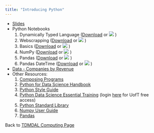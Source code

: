 ```yaml
---
title: "Introducing Python"
---
```


* [Slides](Introducing_Python.pdf)
* Python Notebooks
    1. Dynamically Typed Language (<a href="1_Dynamically_Typed_Example.ipynb" download="1_Dynamically_Typed_Example.ipynb">Download</a> or [![](colab-badge.svg)](https://colab.research.google.com/github/tdmdal/python-workshop/blob/master/docs/1_Dynamically_Typed_Example.ipynb) )
    2. Webscrapping (<a href="1_Webscraping.ipynb" download="1_Webscraping.ipynb">Download</a> or [![](colab-badge.svg)](https://colab.research.google.com/github/tdmdal/python-workshop/blob/master/docs/1_Webscraping.ipynb) )
    3. Basics (<a href="2_Basics.ipynb" download="2_Basics.ipynb">Download</a> or [![](colab-badge.svg)](https://colab.research.google.com/github/tdmdal/python-workshop/blob/master/docs/2_Basics.ipynb) )
    4. NumPy (<a href="3_NumPy.ipynb" download="3_NumPy.ipynb">Download</a> or [![](colab-badge.svg)](https://colab.research.google.com/github/tdmdal/python-workshop/blob/master/docs/3_NumPy.ipynb) )
    5. Pandas (<a href="3_Pandas.ipynb" download="3_Pandas.ipynb">Download</a> or [![](colab-badge.svg)](https://colab.research.google.com/github/tdmdal/python-workshop/blob/master/docs/3_Pandas.ipynb) )
    6. Pandas DateTime (<a href="3_Pandas_DateTime.ipynb" download="3_Pandas_DateTime.ipynb">Download</a> or [![](colab-badge.svg)](https://colab.research.google.com/github/tdmdal/python-workshop/blob/master/docs/3_Pandas_DateTime.ipynb) )
* [Data - Companies by Revenue](companies_by_revenue.csv)
* Other Resources:   
    1. [Composing Programs](http://composingprograms.com/)
    2. [Python for Data Science Handbook](https://jakevdp.github.io/PythonDataScienceHandbook/)
    3. [Python Style Guide](https://pep8.org/#introduction)
    4. [Python Data Science Essential Training](https://www.lynda.com/Python-tutorials/Python-Data-Science-Essential-Training/520233-2.html) (login [here](http://main.its.utoronto.ca/news/free-access-to-lynda-com-online-courses/) for UofT free access)
    5. [Python Standard Library](https://docs.python.org/3/library/)
    6. [Numpy User Guide](https://www.numpy.org/devdocs/user/index.html)
    7. [Pandas](http://pandas.pydata.org/pandas-docs/stable/index.html)
    
Back to [TDMDAL Computing Page](https://tdmdal.github.io/)